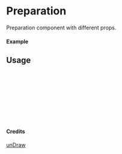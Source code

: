 
<Meta of={Preparation} title="unDraw/Preparation" />

# Preparation

Preparation component with different props.

#### Example

<Canvas of={Preparation.Primary} />

## Usage

```ts
import { Preparation } from "yadl-ui";

const Example = () => {
  return (
      <Preparation />
  );
};

export default Example;
```

#### Credits
[unDraw](https://undraw.co/illustrations)
